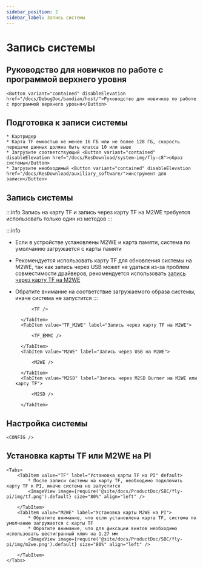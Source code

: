 ```yaml
---
sidebar_position: 2
sidebar_label: Запись системы
---
```










# Запись системы

## Руководство для новичков по работе с программой верхнего уровня

    <Button variant="contained" disableElevation href="/docs/DebugDoc/baodian/host/">Руководство для новичков по работе с программой верхнего уровня</Button>

## Подготовка к записи системы

    * Картридер
    * Карта TF емкостью не менее 16 ГБ или не более 128 ГБ, скорость передачи данных должна быть класса 10 или выше
    * Загрузите соответствующий <Button variant="contained" disableElevation href="/docs/ResDownload/system-img/fly-c8">образ системы</Button>
    * Загрузите необходимый <Button variant="contained" disableElevation href="/docs/ResDownload/auxiliary_software/">инструмент для записи</Button>

## Запись системы

:::info
Запись на карту TF и запись через карту TF на M2WE требуется использовать только один из методов
:::

:::info
* Если в устройстве установлены M2WE и карта памяти, система по умолчанию загружается с карты памяти
* Рекомендуется использовать карту TF для обновления системы на M2WE, так как запись через USB может не удаться из-за проблем совместимости драйверов, рекомендуется использовать [запись через карту TF на M2WE](https://mellow-next.klipper.cn/docs/ProductDoc/SBC/fly-pi-v2/fly-os)
* Обратите внимание на соответствие загружаемого образа системы, иначе система не запустится
:::

    <Tabs>
        <TabItem value="TF" label="Запись на карту TF" default>
            
            <TF />
            
        </TabItem>
        <TabItem value="TF_M2WE" label="Запись через карту TF на M2WE">
            
            <TF_EMMC />

        </TabItem>
        <TabItem value="M2WE" label="Запись через USB на M2WE">
            
            <M2WE />

        </TabItem>
        <TabItem value="M2SD" label="Запись через M2SD Burner на M2WE или карту TF">
            
            <M2SD />

        </TabItem>
    </Tabs>


## Настройка системы

    <CONFIG />


## Установка карты TF или M2WE на PI

    <Tabs>
        <TabItem value="TF" label="Установка карты TF на PI" default>
            * После записи системы на карту TF, необходимо подключить карту TF к PI, иначе система не запустится
            <ImageView image={require('@site/docs/ProductDoc/SBC/fly-pi/img/tf.png').default} size="80%" align="left" />  

        </TabItem>
        <TabItem value="M2WE" label="Установка карты M2WE на PI">
            * Обратите внимание, что если установлена карта TF, система по умолчанию загружается с карты TF
            * Обратите внимание, что для фиксации винтов необходимо использовать шестигранный ключ на 1.27 мм
            <ImageView image={require('@site/docs/ProductDoc/SBC/fly-pi/img/m2we.png').default} size="80%" align="left" />  

        </TabItem>
    </Tabs>